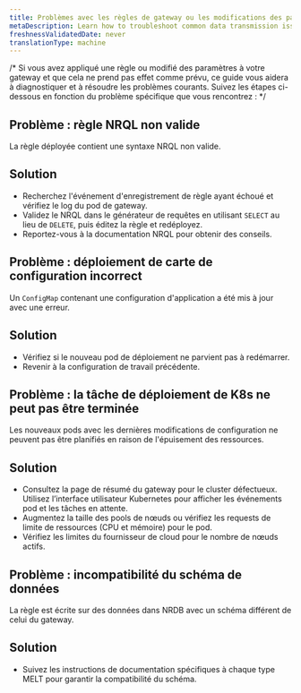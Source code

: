 ```yaml
---
title: Problèmes avec les règles de gateway ou les modifications des paramètres
metaDescription: Learn how to troubleshoot common data transmission issues related to with Pipeline Control gateway rule or settings changes.
freshnessValidatedDate: never
translationType: machine
---
```


/\* Si vous avez appliqué une règle ou modifié des paramètres à votre gateway et que cela ne prend pas effet comme prévu, ce guide vous aidera à diagnostiquer et à résoudre les problèmes courants. Suivez les étapes ci-dessous en fonction du problème spécifique que vous rencontrez : \*/

## Problème : règle NRQL non valide

La règle déployée contient une syntaxe NRQL non valide.

## Solution

* Recherchez l&apos;événement d&apos;enregistrement de règle ayant échoué et vérifiez le log du pod de gateway.
* Validez le NRQL dans le générateur de requêtes en utilisant `SELECT` au lieu de `DELETE`, puis éditez la règle et redéployez.
* Reportez-vous à la documentation NRQL pour obtenir des conseils.

## Problème : déploiement de carte de configuration incorrect

Un `ConfigMap` contenant une configuration d&apos;application a été mis à jour avec une erreur.

## Solution

* Vérifiez si le nouveau pod de déploiement ne parvient pas à redémarrer.
* Revenir à la configuration de travail précédente.

## Problème : la tâche de déploiement de K8s ne peut pas être terminée

Les nouveaux pods avec les dernières modifications de configuration ne peuvent pas être planifiés en raison de l&apos;épuisement des ressources.

## Solution

* Consultez la page de résumé du gateway pour le cluster défectueux. Utilisez l’interface utilisateur Kubernetes pour afficher les événements pod et les tâches en attente.
* Augmentez la taille des pools de nœuds ou vérifiez les requests de limite de ressources (CPU et mémoire) pour le pod.
* Vérifiez les limites du fournisseur de cloud pour le nombre de nœuds actifs.

## Problème : incompatibilité du schéma de données

La règle est écrite sur des données dans NRDB avec un schéma différent de celui du gateway.

## Solution

* Suivez les instructions de documentation spécifiques à chaque type MELT pour garantir la compatibilité du schéma.